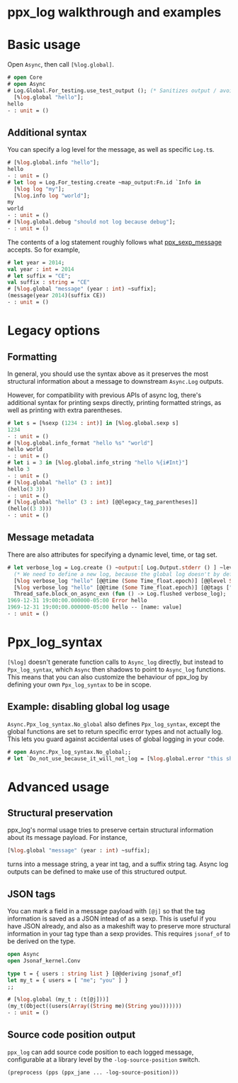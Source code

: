 # ppx_log walkthrough and examples

# Basic usage
Open `Async`, then call `[%log.global]`.

```ocaml
# open Core
# open Async
# Log.Global.For_testing.use_test_output (); (* Sanitizes output / avoids the need to flush *)
  [%log.global "hello"];
hello
- : unit = ()
```

## Additional syntax

You can specify a log level for the message, as well as specific `Log.t`s.

```ocaml
# [%log.global.info "hello"];
hello
- : unit = ()
# let log = Log.For_testing.create ~map_output:Fn.id `Info in
  [%log log "my"];
  [%log.info log "world"];
my
world
- : unit = ()
# [%log.global.debug "should not log because debug"];
- : unit = ()
```

The contents of a log statement roughly follows what
[ppx_sexp_message](../../ppx_sexp_message/README.md) accepts. So for example,

```ocaml
# let year = 2014;
val year : int = 2014
# let suffix = "CE";
val suffix : string = "CE"
# [%log.global "message" (year : int) ~suffix];
(message(year 2014)(suffix CE))
- : unit = ()
```

# Legacy options

## Formatting
In general, you should use the syntax above as it preserves the most structural
information about a message to downstream `Async.Log` outputs.

However, for compatibility with previous APIs of async log, there's additional syntax for
printing sexps directly, printing formatted strings, as well as printing with extra
parentheses.

```ocaml
# let s = [%sexp (1234 : int)] in [%log.global.sexp s]
1234
- : unit = ()
# [%log.global.info_format "hello %s" "world"] 
hello world
- : unit = ()
# let i = 3 in [%log.global.info_string "hello %{i#Int}"] 
hello 3
- : unit = ()
# [%log.global "hello" (3 : int)]
(hello(3 3))
- : unit = ()
# [%log.global "hello" (3 : int) [@@legacy_tag_parentheses]] 
(hello((3 3)))
- : unit = ()
```

## Message metadata
There are also attributes for specifying a dynamic level, time, or tag set.

```ocaml
# let verbose_log = Log.create () ~output:[ Log.Output.stderr () ] ~level:`Info ~on_error:`Raise in
  (* We need to define a new log, because the global log doesn't by default output tags or time *)
  [%log verbose_log "hello" [@@time (Some Time_float.epoch)] [@@level Some `Error]];
  [%log verbose_log "hello" [@@time (Some Time_float.epoch)] [@@tags ["name", "value"]]];
  Thread_safe.block_on_async_exn (fun () -> Log.flushed verbose_log);
1969-12-31 19:00:00.000000-05:00 Error hello
1969-12-31 19:00:00.000000-05:00 hello -- [name: value]
- : unit = ()
```

# Ppx_log_syntax

`[%log]` doesn't generate function calls to `Async_log` directly, but instead to
`Ppx_log_syntax`, which `Async` then shadows to point to `Async_log` functions. This means
that you can also customize the behaviour of ppx_log by defining your own `Ppx_log_syntax`
to be in scope.

## Example: disabling global log usage

`Async.Ppx_log_syntax.No_global` also defines `Ppx_log_syntax`, except the global
functions are set to return specific error types and not actually log. This lets you guard
against accidental uses of global logging in your code.

```ocaml
# open Async.Ppx_log_syntax.No_global;;
# let `Do_not_use_because_it_will_not_log = [%log.global.error "this should not log"];
```

# Advanced usage
## Structural preservation
ppx_log's normal usage tries to preserve certain structural information about its message
payload. For instance, 

```ocaml
[%log.global "message" (year : int) ~suffix];
```
turns into a message string, a year int tag, and a suffix string tag. Async log outputs can be defined to make use of this structured output.

## JSON tags
You can mark a field in a message payload with `[@j]` so that the tag information is saved
as a JSON intead of as a sexp. This is useful if you have JSON already, and also as a
makeshift way to preserve more structural information in your tag type than a sexp
provides. This requires `jsonaf_of` to be derived on the type.

```ocaml
open Async
open Jsonaf_kernel.Conv

type t = { users : string list } [@@deriving jsonaf_of]
let my_t = { users = [ "me"; "you" ] }
;;
```

```ocaml
# [%log.global (my_t : (t[@j]))]
(my_t(Object((users(Array((String me)(String you)))))))
- : unit = ()
```

## Source code position output
`ppx_log` can add source code position to each logged message,
configurable at a library level by the `-log-source-position` switch.

```sexp
(preprocess (pps (ppx_jane ... -log-source-position)))
```
